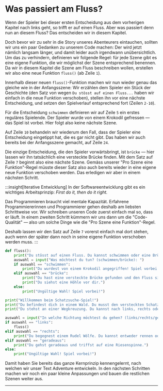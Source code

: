 # Was passiert am Fluss?
Wenn der Spieler bei dieser ersten Entscheidung aus dem vorherigen Kapitel nach links geht, so trifft er auf einen Fluss. Aber was passiert denn nun an diesem Fluss? Das entscheiden wir in diesem Kapitel.

Doch bevor wir zu sehr in die Story unseres Abenteurers eintauchen, sollten wir uns ein paar Gedanken zu unserem Code machen: Der wird jetzt nämlich langsam länger, und damit leider auch irgendwann unübersichtlich. Um das zu verhindern, definieren wir folgende Regel: für jede Szene gibt es eine eigene Funktion, die wir möglichst der Szene entsprechend benennen. Da wir in diesem Kapitel die Szene am Fluss beschreiben wollen, erstellen wir also eine neue Funktion `fluss()` (ab Zeile `1`).

Innerhalb dieser neuen `fluss()`-Funktion machen wir nun wieder genau das gleiche wie in der Anfangsszene: Wir erzählen dem Spieler ein Stück der Geschichte (den Satz von wegen `Du stösst auf einen Fluss...` haben wir einfach in die neue Funktion verschoben), stellen ihn vor eine nächste Entscheidung, und setzen den Spielverlauf entsprechend fort (Zeilen `2-10`).

Für die Entscheidung `schwimmen` definieren wir auf Zeile `5` ein erstes reguläres Spielende. Der Spieler wurde von einem Krokodil gefressen — das Spiel ist vorbei. Hier folgt also keine nächste Szene.

Auf Zeile `10` behandeln wir wiederum den Fall, dass der Spieler eine Entscheidung eingetippt hat, die es gar nicht gibt. Das haben wir auch bereits bei der Anfangsszene gemacht, auf Zeile `24`.

Die einzige Entscheidung, die den Spieler vorwärtsbringt, ist `brücke` — hier lassen wir ihn tatsächlich eine versteckte Brücke finden. Mit dem Satz auf Zeile `7` beginnt also eine nächste Szene. Gemäss unserer "Pro Szene eine Funktion"-Regel müsste dieser Satz also auch bereits wieder in eine eigene neue Funktion verschoben werden. Das erledigen wir aber in einem nächsten Schritt.

:::insight[Iterative Entwicklung]
In der Softwareentwicklung gibt es ein wichtiges Arbeitsprinzip: _First do it, then do it right._

Das Programmieren braucht viel mentale Kapazität. Erfahrene Programmiererinnen und Programmierer gehen deshalb am liebsten Schrittweise vor. Wir schreiben unseren Code zuerst einfach mal so, dass er läuft. In einem zweiten Schritt kümmern wir uns dann um die "Code-Qualität" — also um solche Dinge wie die "Pro Szene eine Funktion"-Regel.

Deshalb lassen wir den Satz auf Zeile `7` vorerst einfach mal dort stehen, auch wenn der später dann noch in seine eigene Funktion verschoben werden muss.
:::

```python showLineNumbers {1-10,18}
def fluss():
    print("Du stösst auf einen Fluss. Du kannst schwimmen oder eine Brücke suchen.")
    auswahl = input("Was möchtest du tun? (schwimmen/brücke): ")
    if auswahl == "schwimmen":
        print("Du wurdest von einem Krokodil angegriffen! Spiel vorbei!")
    elif auswahl == "brücke":
        print("Du hast eine versteckte Brücke gefunden und den Fluss sicher überquert.")
        print("Du siehst eine Höhle vor dir.")
    else:
        print("Ungültige Wahl! Spiel vorbei!")

print("Willkommen beim Schatzsuche-Spiel!")
print("Du befindest dich in einem Wald. Du musst den versteckten Schatz finden.")
print("Du stehst an einer Wegkreuzung. Du kannst nach links, rechts oder geradeaus gehen.")

auswahl = input("In welche Richtung möchtest du gehen? (links/rechts/geradeaus): ")
if auswahl == "links":
    fluss()
elif auswahl == "rechts":
    print("Du begegnest einem Rudel Wölfe. Du kannst entweder rennen oder versuchen, sie zu zähmen.")
elif auswahl == "geradeaus":
    print("Du gehst geradeaus und triffst auf eine Riesenspinne.")
else:
    print("Ungültige Wahl! Spiel vorbei!")
```

Damit haben Sie bereits das ganze Kernprinzip kennengelernt, nach welchen wir unser Text Adventure entwickeln. In den nächsten Schritten machen wir noch ein paar kleine Anpassungen und bauen die restlichen Szenen weiter aus.

---
